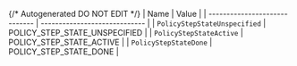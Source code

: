 {/* Autogenerated DO NOT EDIT  */}
| Name                          | Value                         |
| ----------------------------- | ----------------------------- |
| `PolicyStepStateUnspecified`  | POLICY_STEP_STATE_UNSPECIFIED |
| `PolicyStepStateActive`       | POLICY_STEP_STATE_ACTIVE      |
| `PolicyStepStateDone`         | POLICY_STEP_STATE_DONE        |